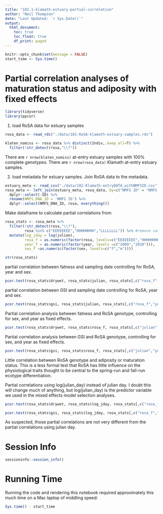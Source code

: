 ```yaml
---
title: "102.1-klamath-estuary-partial-correlation"
author: "Neil Thompson"
date: "Last Updated: `r Sys.Date()`"
output:
  html_document:
    toc: true
    toc_float: true
    df_print: paged
---
```


```r
knitr::opts_chunk$set(message = FALSE)
start_time <- Sys.time()
```

# Partial correlation analyses of maturation status and adiposity with fixed effects

```r
library(tidyverse)
library(ppcor)
```

1. load RoSA data for estuary samples
```r
rosa_data <- read_rds("./data/101-RoSA-klamath-estuary-samples.rds")

klaten_nomiss <- rosa_data %>% distinct(Indiv,.keep_all=T) %>%
  filter(!str_detect(rosa,"\\?"))
```

There are `r nrow(klaten_nomiss)` at-entry estuary samples with 100% complete genotypes. There are `r nrow(rosa_data)` Klamath at-entry estuary samples.

2. load metadata for estuary samples. Join RoSA data to the metadata.
```r
estuary_meta <- read_csv("./data/102-Klamath-entryDATA_withNMFSID.csv")
rosa_meta <- left_join(estuary_meta, rosa_data, by=c("NMFS ID" = "NMFS_DNA_ID")) %>%
  dplyr::select(-ID) %>%
  rename(NMFS_DNA_ID = 'NMFS ID') %>%
  dplyr::select(NMFS_DNA_ID, rosa, everything())
```

Make dataframe to calculate partial correlations from.
```r
rosa_stats <- rosa_meta %>%
  filter(!str_detect(rosa,"\\?"),
         rosa %in% c("EEEEEEEE","HHHHHHHH","LLLLLLLL")) %>% #remove samples with missing data and recombinant genotypes
  mutate(log_jday = log(julian),
         rosa_f = as.numeric(factor(rosa, levels=c("EEEEEEEE","HHHHHHHH","LLLLLLLL"))),
         year_f = as.numeric(factor(year, levels =c("2009","2010"))),
         sex_f =as.numeric(factor(sex, levels=c("f","m")))) 

str(rosa_stats)
```


partial correlation between fatness and sampling date controlling for RoSA, year and sex.
```r
pcor.test(rosa_stats$drywet, rosa_stats$julian, rosa_stats[,c("rosa_f","year_f", "sex_f")]) #-0.255
```

partial correlation between GSI and sampling date controlling for RoSA, year and sex.
```r
pcor.test(rosa_stats$gsi, rosa_stats$julian, rosa_stats[,c("rosa_f","year_f", "sex_f")]) # 0.533
```


Partial correlation analysis between fatness and RoSA genotype, controlling for sex, and year as fixed effects.

```r
pcor.test(rosa_stats$drywet, rosa_stats$rosa_f, rosa_stats[,c("julian","year_f", "sex_f")]) #0.079
```

Partial correlation analysis between GSI and RoSA genotype, controlling for sex, and year as fixed effects.
```r
pcor.test(rosa_stats$gsi, rosa_stats$rosa_f, rosa_stats[,c("julian","year_f", "sex_f")]) #-0.096
```

Little correlation between RoSA genotype and adiposity or maturation status. This is a less formal test that RoSA has little influence on the physiological traits thought to be central to the spring-run and fall-run ecotype differentiation.



Partial correlations using log(julian_day) instead of julian day. I doubt this will change much of anything, but log(julian_day) is the predictor variable we used in the mixed effects model selection analyses.
```r
pcor.test(rosa_stats$drywet, rosa_stats$log_jday, rosa_stats[,c("rosa_f","year_f", "sex_f")]) #-0.242

pcor.test(rosa_stats$gsi, rosa_stats$log_jday, rosa_stats[,c("rosa_f","year_f", "sex_f")]) # 0.476
```
As suspected, those partial correlations are not very different from the partial correlations using julian day.

# Session Info

```r
sessioninfo::session_info()
```

# Running Time

Running the code and rendering this notebook required approximately this much time
on a Mac laptop of middling speed:
```r
Sys.time() - start_time
```